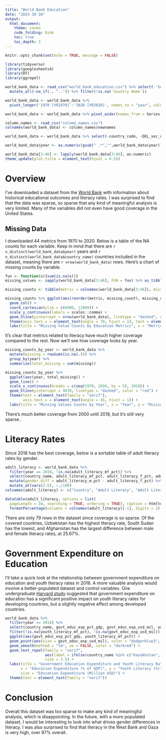 ```yaml
---
title: "World Bank Education"
date: "2023-10-10"
output: 
  html_document:
    theme: cosmo
    code_folding: hide
    toc: true
    toc_depth: 3
---
```


```r
knitr::opts_chunk$set(echo = TRUE, message = FALSE)
```

```r
library(tidyverse)
library(googlesheets4)
library(DT)
library(ggrepel)
```

```r
world_bank_data <- read_csv("world_bank_education.csv") %>% select(-'Series Code') %>%
  mutate_all(~na_if(., "..")) %>% filter(!is.na(`Country Name`))

world_bank_data <- world_bank_data %>% 
  pivot_longer('1970 [YR1970]':'2020 [YR2020]', names_to = "year", values_to = "value")

world_bank_data <- world_bank_data %>% pivot_wider(names_from = Series, values_from = value)

column_names <- read_csv("column_names.csv")
colnames(world_bank_data) <- column_names$newnames

world_bank_data <- world_bank_data %>% select(-country_code, -DEL_sec_urban_mathprof, -DEL_NA)

world_bank_data$year <- as.numeric(gsub(" .*","",world_bank_data$year))

world_bank_data[3:46] <- lapply(world_bank_data[3:46], as.numeric)
theme_update(plot.title = element_text(hjust = 0.5))

```

# Overview

I've downloaded a dataset from the [World Bank](https://databank.worldbank.org/reports.aspx?source=Education%20Statistics) with information about historical educational outcomes and literacy rates. I was surprised to find that the data was sparse, so sparse that any kind of meaningful analysis is very limited. Many of the variables did not even have good coverage in the United States. 


## Missing Data

I downloaded 44 metrics from 1970 to 2020. Below is a table of the NA counts for each variable. Keep in mind that there are `r n_distinct(world_bank_data$year)` years and `r n_distinct(world_bank_data$country_name)` countries included in the dataset, meaning there are `r nrow(world_bank_data)` rows. Here's a chart of missing counts by variable.

```r
fun <- function(x){sum(is.na(x))}
missing_values <- sapply(world_bank_data[3:46], FUN = fun) %>% as_tibble()

missing_counts <- tibble(metric = colnames(world_bank_data[3:46]), missing_count = missing_values$value) %>% arrange(missing_count)

missing_counts %>% ggplot(aes(reorder(metric, missing_count), missing_count)) +
  geom_col() +
  coord_cartesian(ylim = c(6000, 12000)) +
  scale_y_continuous(labels = scales::comma) +
  geom_hline(yintercept = nrow(world_bank_data), linetype = "dashed", color = "red") +
  theme(axis.text.x = element_text(angle = 70, hjust = 1), text = element_text(family = "serif")) + 
  labs(title = "Missing Value Counts by Education Metrics", x = "Metric", y = "Missing Count") 
```


It's clear that metrics related to literacy have much higher coverage compared to the rest. Now we'll see how coverage looks by year.


```r
missing_counts_by_year <- world_bank_data %>%
  mutate(missing = rowSums(is.na(.))) %>%
  group_by(year) %>%
  summarize(total_missing = sum(missing))

missing_counts_by_year %>% 
  ggplot(aes(year, total_missing)) + 
  geom_line() + 
  scale_x_continuous(breaks = c(seq(1970, 2020, by = 5), 2018)) +
  geom_hline(yintercept = 9639, linetype = "dashed", color = "red") +
  theme(text = element_text(family = "serif"), 
        axis.text.x = element_text(angle = 45, hjust = 1)) + 
  labs(title = "Missing Values Counts by Year", x = "Year", y = "Missing Count")

```


There's much better coverage from 2000 until 2018, but it's still very sparse.. 

# Literacy Rates

Since 2018 has the best coverage, below is a sortable table of adult literacy rates by gender.

```r
adult_literacy <- world_bank_data %>% 
  filter(year == 2018, !is.na(adult_literacy_mf_pct)) %>%
  select(country_name, adult_literacy_mf_pct, adult_literacy_f_pct, adult_literacy_m_pct) %>%
  mutate(gender_diff = adult_literacy_m_pct - adult_literacy_f_pct) %>%
  mutate_at(vars(2:5), ~./100)
colnames(adult_literacy) <- c("Country", "Adult Literacy", "Adult Literacy Female", "Adult Literacy Male", "Gender Literacy Difference")

datatable(adult_literacy, options = list(
  pageLength = 10, searching = TRUE, ordering = TRUE), caption = htmltools::tags$caption( style = 'caption-side: top; text-align: center; color:black;  font-size:200%; font-family: serif','2018 Literacy Rates')) %>%
  formatPercentage(columns = colnames(adult_literacy)[-1], digits = 2)

```


There are only 79 rows in the dataset since coverage is so sparse. Of the covered countries, Uzbekistan has the highest literacy rate, South Sudan has the lowest, and Afghanistan has the largest difference between male and female literacy rates, at 25.67%.


# Government Expenditure on Education


I'll take a quick look at the relationship between government expenditure on education and youth literacy rates in 2018. A more valuable analysis would involve a better-populated dataset and control variables. One undergraduate [Harvard study](https://src.gse.harvard.edu/files/gse-src/files/poster_nam_annie_hyokyong_.pdf) suggested that government expenditure on education has a significant positive impact on youth literacy rates for developing countries, but a slightly negative effect among developed countries.


```r
world_bank_data %>%
  filter(year == 2018) %>%
  select(country_name, govt_educ_exp_pct_gdp, govt_educ_exp_usd_mil, youth_literacy_mf_pct) %>%
  filter(!is.na(youth_literacy_mf_pct), !is.na(govt_educ_exp_usd_mil)) %>%
  ggplot(aes(govt_educ_exp_pct_gdp, youth_literacy_mf_pct)) + 
  geom_point(aes(size = govt_educ_exp_usd_mil), color = "dodgerblue3", shape = 1) +
  geom_smooth(method = "lm", se = FALSE, color = "darkred") +
  geom_text_repel(family = "serif", 
                  aes(label = ifelse(country_name %in% c("Kazakhstan", "Niger", "Sierra Leone"), country_name, '')), 
                  size = 3.5) +
  labs(title = "Government Education Expenditure and Youth Literacy Rates", 
       x = "Education Expenditure (% of GDP)", y = "Youth Literacy (%)", 
       size = "Education Expenditure (Million USD)") +
  theme(text = element_text(family = "serif"))

```


# Conclusion

Overall this dataset was too sparse to make any kind of meaningful analysis, which is disappointing. In the future, with a more populated dataset, I would be interesting to look into what drives gender differences in literacy. I was also surprised to find that literacy in the West Bank and Gaza is very high, over 97% overall.
